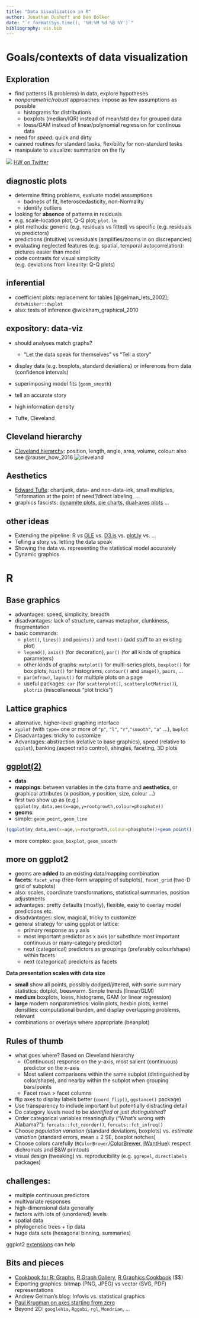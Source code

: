 ```yaml
---
title: "Data Visualization in R"
author: Jonathan Dushoff and Ben Bolker
date: "`r format(Sys.time(), '%H:%M %d %B %Y')`"
bibliography: vis.bib
---
```


# Goals/contexts of data visualization

## Exploration

* find patterns (& problems) in data, explore hypotheses
* *nonparametric*/*robust* approaches: impose as few assumptions as possible
     * histograms for distributions
     * boxplots (median/IQR) instead of mean/std dev for grouped data
     * loess/GAM instead of linear/polynomial regression for continous data
* need for *speed*: quick and dirty
* canned routines for standard tasks, flexibility for non-standard tasks
* manipulate to visualize: summarize on the fly

![](pix/hadley_cycle.jpg) [HW on Twitter](https://twitter.com/hadleywickham/status/784780387180425217)

## diagnostic plots

* determine fitting problems, evaluate model assumptions
   * badness of fit, heteroscedasticity, non-Normality
   * identify outliers
* looking for **absence** of patterns in residuals
* e.g. scale-location plot, Q-Q plot; `plot.lm`
* plot methods: generic (e.g. residuals vs fitted) vs specific (e.g. residuals vs predictors)
* predictions (intuitive) vs residuals (amplifies/zooms in on discrepancies)
* evaluating neglected features (e.g. spatial, temporal autocorrelation):  
pictures easier than model
* code contrasts for visual simplicity  
(e.g. deviations from linearity: Q-Q plots)

## inferential

- coefficient plots: replacement for tables [@gelman_lets_2002]; `dotwhisker::dwplot`
- also: tests of inference @wickham_graphical_2010

## expository: data-viz

* should analyses match graphs?
    * "Let the data speak for themselves" vs "Tell a story"
* display data (e.g. boxplots, standard deviations) or inferences from data (confidence intervals)
* superimposing model fits (`geom_smooth`)

- tell an accurate story
- high information density
- Tufte, Cleveland

## Cleveland hierarchy

- [Cleveland hierarchy](http://sfew.websitetoolbox.com/post/clevelands-graphical-features-hierarchy-4598555): position, length, angle, area, volume, colour: also see @rauser_how_2016
![cleveland](pix/data_vis_1.png)

## Aesthetics

- [Edward Tufte](http://en.wikipedia.org/wiki/Edward_tufte): chartjunk, data- and non-data-ink, small multiples, "information at the point of need"/direct labeling, ...
- graphics fascists: [dynamite plots](http://emdbolker.wikidot.com/blog:dynamite), [pie charts](http://wnnnww.qualia.hr/pie-chart-controversy/), [dual-axes plots](http://www.perceptualedge.com/articles/visual_business_intelligence/dual-scaled_axes.pdf) ...

## other ideas

-   Extending the pipeline: R vs [GLE](http://glx.sourceforge.net/) vs. [D3.js](https://d3js.org/) vs. [plot.ly](https://plot.ly/) vs. ...
-   Telling a story vs. letting the data speak
-   Showing the data vs. representing the statistical model accurately
-   Dynamic graphics

# R

## Base graphics

-   advantages: speed, simplicity, breadth
-   disadvantages: lack of structure, canvas metaphor, clunkiness, fragmentation
-   basic commands:
    -   `plot()`, `lines()` and `points()` and `text()` (add stuff to an existing plot)
    -   `legend()`, `axis()` (for decoration), `par()` (for all kinds of graphics parameters)
    -   other kinds of graphs: `matplot()` for multi-series plots, `boxplot()` for box plots, `hist()` for histograms, `contour()` and `image()`, `pairs`, ...
    -   `par(mfrow)`, `layout()` for multiple plots on a page
    -   useful packages: `car` (for `scatterplot()`, `scatterplotMatrix()`), `plotrix` (miscellaneous "plot tricks")

## Lattice graphics

- alternative, higher-level graphing interface
- `xyplot` (with `type=` one or more of `"p"`, `"l"`, `"r"`,`"smooth"`, `"a"` ...), `bwplot`
-   Disadvantages: tricky to customize
-   Advantages: abstraction (relative to base graphics), speed (relative to `ggplot`), banking (aspect ratio control), shingles, faceting, 3D plots

## [ggplot(2)](http://ggplot2.org)

-   **data**
-   **mappings**: between variables in the data frame and **aesthetics**, or graphical attributes
(x position, y position, size, colour ...)
-   first two show up as (e.g.) `ggplot(my_data,aes(x=age,y=rootgrowth,colour=phosphate))`
-   **geoms**:
   - simple: `geom_point`, `geom_line`

```r
(ggplot(my_data,aes(x=age,y=rootgrowth,colour=phosphate))+geom_point())
```

- more complex: `geom_boxplot`, `geom_smooth`

## more on ggplot2

- geoms are **added** to an existing data/mapping combination
- **facets**: `facet_wrap` (free-form wrapping of subplots), `facet_grid` (two-D grid of subplots)
- also: scales, coordinate transformations, statistical summaries, position adjustments
- advantages: pretty defaults (mostly), flexible, easy to overlay model predictions etc.
- disadvantages: slow, magical, tricky to customize
- general strategy for using ggplot or lattice:
    - primary response as y axis
    - most important predictor as x axis
(or substitute most important continuous or many-category predictor)
    - next (categorical) predictors as groupings (preferably colour/shape) within facets
    - next (categorical) predictors as facets

**Data presentation scales with data size**

* **small** show all points, possibly dodged/jittered, with some summary statistics: dotplot, beeswarm. Simple trends (linear/GLM)
* **medium** boxplots, loess, histograms, GAM (or linear regression)
* **large** modern nonparametrics: violin plots, hexbin plots, kernel densities: computational burden, and display overlapping problems, relevant
* combinations or overlays where appropriate (beanplot)

## Rules of thumb

* what goes where? Based on Cleveland hierarchy
     * (Continuous) response on the $y$-axis, most salient (continuous) predictor on the $x$-axis
     * Most salient comparisons within the same subplot (distinguished by color/shape), and nearby within the subplot when grouping bars/points
     * Facet rows > facet columns
* flip axes to display labels better (`coord_flip()`, `ggstance()` package)
* Use transparency to include important but potentially distracting detail
* Do category levels need to be *identified* or just *distinguished*?
* Order categorical variables meaningfully ("What's wrong with Alabama?"): `forcats::fct_reorder()`, `forcats::fct_infreq()`
* Choose *population variation* (standard deviations, boxplots) vs. *estimate variation* (standard errors, mean $\pm$ 2 SE, boxplot notches)
* Choose colors carefully (`RColorBrewer`/[ColorBrewer](colorbrewer2.org/), [IWantHue](http://tools.medialab.sciences-po.fr/iwanthue/)): respect dichromats and B&W printouts
* visual design (tweaking) vs. reproducibility (e.g. `ggrepel`, `directlabels` packages)

## challenges:

- multiple continuous predictors
- multivariate responses
- high-dimensional data generally
- factors with lots of (unordered) levels
- spatial data
- phylogenetic trees + tip data
- huge data sets (hexagonal binning, summaries)

ggplot2 [extensions](https://www.ggplot2-exts.org) can help

## Bits and pieces

- [Cookbook for R: Graphs](http://wiki.stdout.org/rcookbook/Graphs/), [R Graph Gallery](http://gallery.r-enthusiasts.com/), [R Graphics Cookbook](http://shop.oreilly.com/product/0636920023135.do) ($$)
- Exporting graphics: bitmap (PNG, JPEG) vs vector (SVG, PDF) representations
- Andrew Gelman's blog: Infovis vs. statistical graphics
-   [Paul Krugman on axes starting from zero](http://krugman.blogs.nytimes.com/2011/09/14/axes-of-evil/)
- Beyond 2D: `googleVis`, `Rggobi`, `rgl`, `Mondrian`, ...
